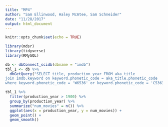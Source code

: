 ```yaml
---
title: "MP4"
author: "Sam Ellinwood, Haley McAtee, Sam Schneider"
date: "11/28/2017"
output: html_document
---
```


```r
knitr::opts_chunk$set(echo = TRUE)
```

```r
library(mdsr)
library(tidyverse)
library(RMySQL)
```

```r
db <- dbConnect_scidb(dbname = "imdb")
tbl_1 <- db %>%
  dbGetQuery("SELECT title, production_year FROM aka_title
join imdb.keyword on keyword.phonetic_code = aka_title.phonetic_code
where keyword.phonetic_code = 'W6536' or keyword.phonetic_code = 'C5363' or keyword.phonetic_code")
```

```r
tbl_1 %>%
  filter(production_year > 1900) %>%
  group_by(production_year) %>%
  summarize("num_movies" = n()) %>%
  ggplot(aes(x = production_year, y = num_movies)) + 
  geom_point() + 
  geom_smooth()
  
```

